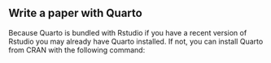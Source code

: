 
## Write a paper with Quarto

Because Quarto is bundled with Rstudio if you have a recent version of Rstudio you may already have Quarto installed. If not, you can install Quarto from CRAN with the following command:
